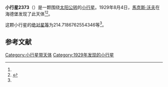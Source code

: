 {{Infobox planet
| bgcolour = #FFFFC0
| name = 2373 Immo
| symbol = 
| image = 
| caption = 
| discovery = yes
| discovery_ref = 
| discoverer = [[馬克斯·沃夫|馬克斯·沃夫]]
| discovery_site = [[海德堡|海德堡]] 
| discovered = 1929年8月4日
| designations = yes
| mp_name = 
| named_after = 
| alt_names = 1929 PC/ 1929 PO / 1971 OJ
| mp_category = [[主带小行星|主带小行星]]
| orbit_ref = <ref name="a">[http://ssd.jpl.nasa.gov/sbdb.cgi?sstr=2373 2373 Immo] {{Wayback|url=http://ssd.jpl.nasa.gov/sbdb.cgi?sstr=2373 |date=20201025181439 }}，小行星數據庫瀏覽器（JPL Small-Body Database Browser）－[[美国国家航空航天局|美国国家航空航天局]]喷气推进实验室</ref>
| epoch = 2456400.5 (2013年4月18日更新)
| aphelion = {{convert|3.274757388656104|AU|km|3|abbr=on|lk=out}}
| perihelion = {{convert|2.318145205240837|AU|km|3|abbr=on}}
| semimajor = {{convert|2.796451296948471|AU|km|3|abbr=on}}
| eccentricity = 0.17104038
| period = 1708.084363 [[日|日]]<br />4.68[[儒略年|儒略年]]
| avg_speed = 
| inclination = 10.09281848214637
| asc_node = 146.4667624571356
| mean_anomaly = 
| arg_peri = 214.7186762554346
| satellites = 
| physical_characteristics = yes
| dimensions = 
| mass = 
| density = 
| surface_grav = 
| escape_velocity = 
| sidereal_day = 
| axial_tilt = 
| pole_ecliptic_lat = 
| pole_ecliptic_lon = 
| albedo = 
| temperatures= 
| temp_name1 = 
| mean_temp_1 = 
| max_temp_1 = 
| temp_name2 = 
| max_temp_2 = 
| spectral_type = 
| abs_magnitude = 214.7186762554346
}}

'''小行星2373'''（{{lang-en|2373 Immo}}）是一颗围绕[[太阳|太阳]][[公转|公转]]的[[小行星|小行星]]。1929年8月4日，[[馬克斯·沃夫|馬克斯·沃夫]]在海德堡发现了此天体<ref name="a" /><ref>{{cite news|title=小行星列表|url=http://cfa-www.harvard.edu/iau/lists/NumberedMPs.txt|accessdate=2013-07-08|newspaper=哈佛大学|archive-date=2008-05-17|archive-url=https://web.archive.org/web/20080517010638/http://cfa-www.harvard.edu/iau/lists/NumberedMPs.txt|dead-url=no}}</ref>。

这颗小行星的[[绝对星等|绝对星等]]为214.7186762554346等<ref name="a" />。

==参考文献==
{{reflist}}
{{Minor Planet Number|[[小行星2372|小行星2372]]|[[小行星2374|小行星2374]]}}

{{小天体}}

[[Category:小行星带天体|Category:小行星带天体]]
[[Category:1929年发现的小行星|Category:1929年发现的小行星]]

{{asteroid-stub}}